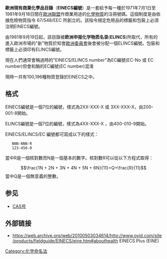 '''歐洲現有商業化學品目錄'''（'''EINECS編號'''）是一套給予每一種於1971年7月1日至1981年9月18日間在[[歐盟|歐洲聯盟]]作商業用途的[[化學物質|化學物質]]的注冊號碼。這個制度是由依據危險物質指令 67/548/EEC 所創立的。該指令規定危險品的標籤和包裝上必須注明EINECS編號。

由1981年9月19日起，該目錄被'''欧洲申报化学物质名录'''('''ELINCS''')所取代，所有的進入歐洲市場的"新"物質於知會[[歐洲委員會|歐洲委員會]]後會被分配一個ELINCS編號。包裝和標籤上必須印有ELINCS編號。

現在人們通常會稱過時的"EINECS/ELINCS number"為EC編號(EC-No 或 EC number)但會和酶的EC編號(EC number)混淆

現時一共有100,196種物質登錄於EINECS之中。

==格式==
EINECS編號是一個7位的編號，樣式為2XX-XXX-X 或 3XX-XXX-X，由200-001-8開始。

ELINCS編號是一個7位的編號，樣式為4XX-XXX-X ，由400-010-9開始。

EINECS/ELINCS/EC 編號都可寫成以下的樣式：
<pre>
   NNN-NNN-R
   123-456-0
</pre>
當中R是一個核對數而N是一個基本的數字。核對數R可以從以下方程式取得：
:<math>
\frac{1N + 2N + 3N + 4N + 5N + 6N}{11}=Q+\frac{R}{11}
</math>
當中Q是一個無意義的整數。

== 参见 ==
*[[CAS号|CAS号]]

== 外部链接 ==
* https://web.archive.org/web/20100503034614/http://www.ovid.com/site/products/fieldguide/EINECS/eine.htm#abouthealth EINECS Plus (EINE)

{{化学小作品}}

[[Category:化学命名法|Category:化学命名法]]